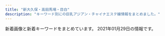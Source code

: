 ```yaml
---
title: "新大久保・高田馬場・目白"
description: "キーワード別にの巨乳アジアン・チャイナエステ嬢情報をまとめました。"
---
```


新着画像と新着キーワードをまとめています。
2021年01月29日の情報です。

<DmmAffiliateIns />
<KeywordTable
  shops={
    [
    {
        "station": "JR\u5927\u4e45\u4fdd\u99c5\u5317\u53e3",
        "url": "http://p-aroma.work/",
        "name": "\u7652\u3057\u306e\u51fa\u4f1a\u3044",
        "img_links": [
            "http://p-aroma.work/images/sys.png",
            "http://p-aroma.work/images/3.jpg",
            "http://p-aroma.work/img/mirai1.png",
            "http://p-aroma.work/images/mobile.jpg",
            "http://p-aroma.work/images/interior_t.png",
            "http://p-aroma.work/images/4.jpg",
            "http://p-aroma.work/images/tel.jpg",
            "http://p-aroma.work/images/staff_t.png",
            "http://p-aroma.work/images/int1.png",
            "http://p-aroma.work/images/6.jpg",
            "http://p-aroma.work/images/news.jpg",
            "http://p-aroma.work/img/kasumi1.png",
            "http://p-aroma.work/img/rina1.png",
            "http://p-aroma.work/images/1.jpg",
            "http://p-aroma.work/images/s1.jpg",
            "http://p-aroma.work/images/head.jpg",
            "http://p-aroma.work/staff/mirai.jpg",
            "http://p-aroma.work/images/s1.png",
            "http://p-aroma.work/img/ayaka1.png",
            "http://p-aroma.work/staff/mayu.jpg",
            "http://p-aroma.work/staff/rina.jpg",
            "http://p-aroma.work/staff/kasumi.jpg",
            "http://p-aroma.work/staff/ayaka.jpg",
            "http://p-aroma.work/images/s2.jpg",
            "http://p-aroma.work/images/int2.png",
            "http://p-aroma.work/images/2.jpg",
            "http://p-aroma.work/img/mayu1.png"
        ],
        "keywords": {}
    },
    {
        "station": "JR\u9ad8\u7530\u99ac\u5834\u99c5\u65e9\u7a32\u7530\u53e3",
        "name": "\u98a8\u96c5\u5802 \uff5e\u3075\u3046\u304c\u3069\u3046\uff5e",
        "keywords": {},
        "img_links": [
            "http://www.kity.work/images/4.jpg",
            "http://www.kity.work/img/an1.jpg",
            "http://www.kity.work/images/tg.jpg",
            "http://www.kity.work/images/up.jpg",
            "http://www.kity.work/images/3.jpg",
            "http://www.kity.work/img/minami2.jpg",
            "http://www.kity.work/img/sara1.jpg",
            "http://www.kity.work/staff/an.jpg",
            "http://www.kity.work/images/int2.jpg",
            "http://www.kity.work/img/aoi2.jpg",
            "http://www.kity.work/img/an2.jpg",
            "http://www.kity.work/images/int1.jpg",
            "http://www.kity.work/staff/aoi.jpg",
            "http://www.kity.work/images/sys.jpg",
            "http://www.kity.work/img/yuka1.jpg",
            "http://www.kity.work/images/tel.jpg",
            "http://www.kity.work/images/s1.jpg",
            "http://www.kity.work/images/staff_t.jpg",
            "http://www.kity.work/images/5.jpg",
            "http://www.kity.work/staff/minami.jpg",
            "http://www.kity.work/staff/sara.jpg",
            "http://www.kity.work/images/s1.png",
            "http://www.kity.work/images/head.jpg",
            "http://www.kity.work/images/1.jpg",
            "http://www.kity.work/img/minami1.jpg",
            "http://www.kity.work/images/2.jpg",
            "http://www.kity.work/staff/yuka.jpg",
            "http://www.kity.work/images/interior_t.jpg",
            "http://www.kity.work/images/news.jpg",
            "http://www.kity.work/img/aoi1.jpg",
            "http://www.kity.work/img/yuka2.jpg",
            "http://www.kity.work/images/s2.jpg",
            "http://www.kity.work/img/sara2.jpg",
            "http://www.kity.work/images/ac2.jpg"
        ],
        "url": "http://www.kity.work/"
    },
    {
        "station": "JR\u9ad8\u7530\u99ac\u5834\u99c5\u65e9\u7a32\u7530\u53e3",
        "url": "http://www.y-rlx.site/",
        "img_links": [
            "http://www.y-rlx.site/images/index_10.jpg",
            "http://www.y-rlx.site/girl/03.jpg",
            "http://www.y-rlx.site/images/index_07.jpg",
            "http://www.y-rlx.site/girl/05.jpg",
            "http://www.y-rlx.site/images/index_18.jpg",
            "http://www.y-rlx.site/images/upload/thumb/02b4e6896e30ae85.jpg",
            "http://www.y-rlx.site/images/index_03.jpg",
            "http://www.y-rlx.site/images/index_11.jpg",
            "http://www.y-rlx.site/images/index_02.jpg",
            "http://www.y-rlx.site/images/index_13.jpg",
            "http://www.y-rlx.site/images/index_19.jpg",
            "http://www.y-rlx.site/images/upload/thumb/2c7fdde9ad97892b.jpg",
            "http://www.y-rlx.site/images/index_01.jpg",
            "http://www.y-rlx.site/images/index_08.jpg",
            "http://www.y-rlx.site/images/card.jpg",
            "http://www.y-rlx.site/images/upload/thumb/0fba3207fb3c4467.jpg",
            "http://www.y-rlx.site/images/info.jpg",
            "http://www.y-rlx.site/images/upload/thumb/09ac55d22a602603.jpg",
            "http://www.y-rlx.site/images/index_04.jpg",
            "http://www.y-rlx.site/images/upload/thumb/62bb8e59304c2af9.jpg",
            "http://www.y-rlx.site/images/index_09.jpg",
            "http://www.y-rlx.site/girl/04.jpg",
            "http://www.y-rlx.site/images/rec.jpg",
            "http://y-rlx.site/images/index_04.jpg",
            "http://www.y-rlx.site/girl/01.jpg",
            "http://www.y-rlx.site/images/index_06.jpg",
            "http://www.y-rlx.site/images/index_15.jpg",
            "http://www.y-rlx.site/images/upload/thumb/55cf68e3bb41cd32.jpg",
            "http://www.y-rlx.site/images/info_09.jpg",
            "http://www.y-rlx.site/images/rec_09.jpg",
            "http://www.y-rlx.site/images/staff_09.jpg",
            "http://www.y-rlx.site/images/upload/thumb/e0a26e58e17a1416.jpg",
            "http://y-rlx.site/images/index_07.jpg",
            "http://www.y-rlx.site/images/index_05.jpg",
            "http://www.y-rlx.site/images/index_20.jpg",
            "http://www.y-rlx.site/images/upload/thumb/c69d7050fbdbb36f.jpg",
            "http://www.y-rlx.site/images/upload/thumb/e8190e2180eba7c5.jpg",
            "http://www.y-rlx.site/images/upload/thumb/90f9ae2f9ed02731.jpg",
            "http://www.y-rlx.site/images/upload/thumb/ed8b0cbb7323414a.jpg",
            "http://www.y-rlx.site/girl/02.jpg"
        ],
        "keywords": {
            "D": 1,
            "87": 4,
            "C": 5,
            "88": 2
        },
        "name": "\u60a0\u30a8\u30b9\u30c6"
    },
    {
        "name": "\u7e01\u4e2d\u7e01\uff5e\u3048\u3093\u3061\u3085\u3046\u3048\u3093\uff5e",
        "url": "http://www.enchuen.com/",
        "station": "JR\u65b0\u5927\u4e45\u4fdd\u99c5",
        "keywords": {
            "C": 4
        },
        "img_links": [
            "http://www.enchuen.com/images/btn_gnavi06_no.png",
            "http://www.enchuen.com/images/icon_eng.png",
            "http://www.enchuen.com/images/img_slider02.png",
            "http://www.enchuen.com/images/img_service07.png",
            "http://www.enchuen.com/images/interior01.jpg",
            "http://www.enchuen.com/images/h2_link01.png",
            "http://www.enchuen.com/images/tw_header.png",
            "http://www.enchuen.com/images/img_comimgsoon.jpg",
            "http://www.enchuen.com/images/top_slider4.jpg",
            "http://www.enchuen.com/images/h2_information.png",
            "http://www.enchuen.com/images/therapist_yume_s.jpg",
            "http://www.enchuen.com/images/img_slider03.png",
            "http://www.enchuen.com/images/img_aromaoil.png",
            "http://www.enchuen.com/images/btn_gnavi03_no.png",
            "http://www.enchuen.com/images/ban-tel.png",
            "http://www.enchuen.com/images/top_slider3.jpg",
            "http://www.enchuen.com/images/h2_contact.png",
            "http://www.enchuen.com/images/h2_servicecontents.png",
            "http://www.enchuen.com/images/interior03.jpg",
            "http://www.enchuen.com/images/therapist_yona_s.jpg",
            "http://www.enchuen.com/images/img_service06.png",
            "http://www.enchuen.com/images/therapist_yona.jpg",
            "http://www.enchuen.com/images/ins_header.png",
            "http://www.enchuen.com/images/top_slider5.jpg",
            "http://www.enchuen.com/images/icon_chi.png",
            "http://www.enchuen.com/images/ins_footer.png",
            "http://www.enchuen.com/images/img_service02.png",
            "http://www.enchuen.com/images/h2_alliancegide2.png",
            "http://www.enchuen.com/images/top_slider2.jpg",
            "http://www.enchuen.com/images/img_service03.png",
            "http://www.enchuen.com/images/top_slider6.jpg",
            "http://www.enchuen.com/images/h2_alliancegide.png",
            "http://www.enchuen.com/images/therapist_kaori_s.jpg",
            "http://www.enchuen.com/images/interior01_s.jpg",
            "http://www.enchuen.com/images/therapist_noa_s.jpg",
            "http://www.enchuen.com/images/img_service04.png",
            "http://www.enchuen.com/images/btn_gnavi02_no.png",
            "http://www.enchuen.com/images/img_service05.png",
            "http://www.enchuen.com/images/interior04_s.jpg",
            "http://www.enchuen.com/images/mail_header.png",
            "http://www.enchuen.com/images/img_slider01.png",
            "http://www.enchuen.com/images/interior02_s.jpg",
            "http://www.enchuen.com/images/therapist_noa.jpg",
            "http://www.enchuen.com/images/therapist_kaori.jpg",
            "http://www.enchuen.com/images/btn_gnavi05_no.png",
            "http://www.enchuen.com/images/a_qa.png",
            "http://www.enchuen.com/images/mess_footer.png",
            "http://www.enchuen.com/images/btn_gnavi04_no.png",
            "http://www.enchuen.com/images/h2_linkban.png",
            "http://www.enchuen.com/images/q_qa.png",
            "http://www.enchuen.com/images/btn_gnavi01_no.png",
            "http://www.enchuen.com/images/top_slider1.jpg",
            "http://www.enchuen.com/images/pickmessage01.png",
            "http://www.enchuen.com/images/interior03_s.jpg",
            "http://www.enchuen.com/images/h2_instagam.png",
            "http://www.enchuen.com/images/h2_alltherapist.png",
            "http://www.enchuen.com/images/tel_header.png",
            "http://www.enchuen.com/images/tw_footer.png",
            "http://www.enchuen.com/images/interior02.jpg",
            "http://www.enchuen.com/images/h2_qa.png",
            "http://www.enchuen.com/images/therapist_yume.jpg",
            "http://www.enchuen.com/images/pagetop.png",
            "http://www.enchuen.com/images/img_service01.png",
            "http://www.enchuen.com/images/interior04.jpg",
            "http://www.enchuen.com/images/h2_twitter.png"
        ]
    },
    {
        "url": "https://www.cocoro556.in/",
        "img_links": [
            "https://www.cocoro556.in/img/material/pageheaderimg4.jpg",
            "https://www.cocoro556.in/img/material/gm6_rollout.png",
            "https://www.cocoro556.in/img/material/top_t3.png",
            "https://www.cocoro556.in/img/material/p3_t1.png",
            "https://www.cocoro556.in/img/material/pd_st1.png",
            "https://www.cocoro556.in/img/girl/thumb/smain163122954962968a79edd4eae79b844b9988.jpg",
            "https://www.cocoro556.in/img/girl/thumb/smain1462f806d031a1244ccfaa8b4d307f6ef6d7.jpg",
            "https://www.cocoro556.in/img/material/top_t1.png",
            "https://www.cocoro556.in/img/girl/thumb/smain1422b75436b0012f83588e08b8d8eb48c8c2.jpg",
            "https://www.cocoro556.in/img/girl/list/slist144346e3df3ff1cef1386c89c6ba9e9f72e.jpg",
            "https://www.cocoro556.in/img/material/gm1_rollover.png",
            "https://www.cocoro556.in/img/material/p5_t1.png",
            "https://www.cocoro556.in/img/girl/list/slist15565c84cfd25159bbfcf85c63899ef5f53.jpg",
            "https://www.cocoro556.in/img/material/p2_t2_sub_m1_1.png",
            "https://www.cocoro556.in/img/material/gm5_rollover.png",
            "https://www.cocoro556.in/img/girl/list/slist146f806d031a1244ccfaa8b4d307f6ef6d7.jpg",
            "https://www.cocoro556.in/img/girl/thumb/smain126242f85375ac3eb532582567360874d2d6.jpg",
            "https://www.cocoro556.in/img/material/mobilesite.png",
            "https://www.cocoro556.in/img/girl/thumb/smain1491773ceed1a7cd35919e9c6866285fb943.jpg",
            "https://www.cocoro556.in/img/material/gm2_rollover.png",
            "https://www.cocoro556.in/img/material/p6_t3.png",
            "https://www.cocoro556.in/img/material/p2_t2_subt4_m1.png",
            "https://www.cocoro556.in/img/material/p2_t2_subt5_m2.png",
            "https://www.cocoro556.in/img/girl/main/smain163122954962968a79edd4eae79b844b9988.jpg",
            "https://www.cocoro556.in/img/material/gm3_rollout.png",
            "https://www.cocoro556.in/img/girl/thumb/smain14922dea5bdda380e76839c012ab24bd9f82.jpg",
            "https://www.cocoro556.in/img/girl/main/smain1441346e3df3ff1cef1386c89c6ba9e9f72e.jpg",
            "https://www.cocoro556.in/img/material/gm3_rollover.png",
            "https://www.cocoro556.in/img/girl/thumb/smain1461f806d031a1244ccfaa8b4d307f6ef6d7.jpg",
            "https://www.cocoro556.in/img/material/p2_t2.png",
            "https://www.cocoro556.in/img/material/pageheaderimg3.jpg",
            "https://www.cocoro556.in/img/material/p6_t1.png",
            "https://www.cocoro556.in/img/girl/thumb/smain1442346e3df3ff1cef1386c89c6ba9e9f72e.jpg",
            "https://www.cocoro556.in/img/material/p2_t2_subt4.png",
            "https://www.cocoro556.in/img/girl/thumb/smain1423ae12bc52cc115b3190fbe6a84a8ffa74.jpg",
            "https://www.cocoro556.in/img/girl/thumb/smain155228648a02b629a70c40bc424b9302c3e1.jpg",
            "https://www.cocoro556.in/img/material/p6_t3_subt1.png",
            "https://www.cocoro556.in/img/girl/thumb/smain1441346e3df3ff1cef1386c89c6ba9e9f72e.jpg",
            "https://www.cocoro556.in/img/girl/main/smain155128648a02b629a70c40bc424b9302c3e1.jpg",
            "https://www.cocoro556.in/img/material/top_t3_subt1.png",
            "https://www.cocoro556.in/img/material/leftinfo.png",
            "https://www.cocoro556.in/img/material/top_t3_imgrev1.jpg",
            "https://www.cocoro556.in/img/material/accminimgrev1.jpg",
            "https://www.cocoro556.in/img/material/top_t4.png",
            "https://www.cocoro556.in/img/material/p2_t2_subt3.png",
            "https://www.cocoro556.in/img/material/photost3rev1.png",
            "https://www.cocoro556.in/img/material/ftel.png",
            "https://www.cocoro556.in/img/material/pd_st2.png",
            "https://www.cocoro556.in/img/girl/thumb/smain155128648a02b629a70c40bc424b9302c3e1.jpg",
            "https://www.cocoro556.in/img/material/gm5_rollout.png",
            "https://www.cocoro556.in/img/material/gm1_rollout.png",
            "https://www.cocoro556.in/img/material/gm4_rollout.png",
            "https://www.cocoro556.in/img/material/pd_st3.png",
            "https://www.cocoro556.in/img/material/p3_1_t1.png",
            "https://www.cocoro556.in/img/girl/thumb/smain1542a1f8e548a2959236fdd0e7abcde80ac7.jpg",
            "https://www.cocoro556.in/img/girl/main/smain1541a1f8e548a2959236fdd0e7abcde80ac7.jpg",
            "https://www.cocoro556.in/img/camp/camp20210107.jpg",
            "https://www.cocoro556.in/img/girl/main/smain1421b75436b0012f83588e08b8d8eb48c8c2.jpg",
            "https://www.cocoro556.in/img/material/p2_t2_subt5_m1.png",
            "https://www.cocoro556.in/img/material/p2_t2_sub_m1_3.png",
            "https://www.cocoro556.in/img/whatnew/cocoro2021.png",
            "https://www.cocoro556.in/img/girl/list/slist149773ceed1a7cd35919e9c6866285fb943.jpg",
            "https://www.cocoro556.in/img/material/top_t2.png",
            "https://www.cocoro556.in/img/material/photost6.png",
            "https://www.cocoro556.in/img/material/p2_t2_subt1.png",
            "https://www.cocoro556.in/img/girl/main/smain126142f85375ac3eb532582567360874d2d6.jpg",
            "https://www.cocoro556.in/img/material/p6_t2_subt1.png",
            "https://www.cocoro556.in/img/girl/thumb/smain1543ab2e0ee9f9fde8103e9fe80e33b07761.jpg",
            "https://www.cocoro556.in/img/material/p2_t2_subt2.png",
            "https://www.cocoro556.in/img/girl/list/slist12642f85375ac3eb532582567360874d2d6.jpg",
            "https://www.cocoro556.in/img/material/pageheaderimg1.jpg",
            "https://www.cocoro556.in/img/material/pd_number.png",
            "https://www.cocoro556.in/img/girl/list/slist16322954962968a79edd4eae79b844b9988.jpg",
            "https://www.cocoro556.in/img/material/p2_t2_subt5.png",
            "https://www.cocoro556.in/img/material/photost7.png",
            "https://www.cocoro556.in/img/material/gm6_rollover.png",
            "https://www.cocoro556.in/img/girl/thumb/smain126332fd72809eba38056753c1720b05d8d5.jpg",
            "https://www.cocoro556.in/img/girl/thumb/smain1541a1f8e548a2959236fdd0e7abcde80ac7.jpg",
            "https://www.cocoro556.in/img/girl/thumb/smain14634879628e490d1ecf1cd7a9d727569f95.jpg",
            "https://www.cocoro556.in/img/camp/camp20200426sub.jpg",
            "https://www.cocoro556.in/img/material/photost4rev1.png",
            "https://www.cocoro556.in/img/girl/thumb/smain1421b75436b0012f83588e08b8d8eb48c8c2.jpg",
            "https://www.cocoro556.in/img/girl/thumb/smain1493773ceed1a7cd35919e9c6866285fb943.jpg",
            "https://www.cocoro556.in/img/material/p6_t2.png",
            "https://www.cocoro556.in/img/girl/list/slist154a1f8e548a2959236fdd0e7abcde80ac7.jpg",
            "https://www.cocoro556.in/img/girl/thumb/smain1443346e3df3ff1cef1386c89c6ba9e9f72e.jpg",
            "https://www.cocoro556.in/img/girl/main/smain1461f806d031a1244ccfaa8b4d307f6ef6d7.jpg",
            "https://www.cocoro556.in/img/material/photost2rev1.png",
            "https://www.cocoro556.in/img/material/photost1.png",
            "https://www.cocoro556.in/img/material/age_rollout.png",
            "https://www.cocoro556.in/img/girl/list/slist142b75436b0012f83588e08b8d8eb48c8c2.jpg",
            "https://www.cocoro556.in/img/material/gm2_rollout.png",
            "https://www.cocoro556.in/img/girl/thumb/smain126142f85375ac3eb532582567360874d2d6.jpg",
            "https://www.cocoro556.in/img/material/pageheaderimg2.jpg",
            "https://www.cocoro556.in/img/material/photost5.png",
            "https://www.cocoro556.in/img/material/p2_t2_sub_m1_2.png",
            "https://www.cocoro556.in/img/girl/main/smain1491773ceed1a7cd35919e9c6866285fb943.jpg"
        ],
        "station": "JR\u5927\u4e45\u4fdd\u99c5\u5317\u53e3",
        "keywords": {
            "C": 20,
            "E": 1
        },
        "name": "COCORO"
    },
    {
        "url": "http://familiar.tyo.cm/",
        "station": "JR\u65b0\u5927\u4e45\u4fdd\u99c5",
        "img_links": [
            "http://familiar.tyo.cm/images/s_link.jpg",
            "http://familiar.tyo.cm/photos/sites/37/2019/06/201906040617136.jpg",
            "http://familiar.tyo.cm/photos/sites/37/2019/06/2019061502562745.jpg",
            "http://familiar.tyo.cm/photos/sites/37/2019/11/2019112902341792.jpg",
            "http://familiar.tyo.cm/photos/sites/37/2019/12/2019120401354873.jpg",
            "http://familiar.tyo.cm/photos/sites/37/2019/03/2019032406115451.jpg",
            "http://familiar.tyo.cm/photos/sites/37/2019/10/2019100304481325.jpg",
            "http://familiar.tyo.cm/photos/sites/37/2019/11/2019112002511160.jpg",
            "http://familiar.tyo.cm/photos/sites/37/2019/03/2019032406115598.jpg",
            "http://familiar.tyo.cm/photos/sites/37/2019/06/2019060406241084.jpg",
            "http://familiar.tyo.cm/photos/sites/37/2019/03/2019031806471671.jpg",
            "http://familiar.tyo.cm/photos/sites/37/2019/10/2019102502193551.jpg",
            "http://familiar.tyo.cm/photos/sites/37/2019/09/201909270657496.jpg",
            "http://familiar.tyo.cm/photos/sites/37/2019/06/2019061502562798.jpg",
            "http://familiar.tyo.cm/photos/sites/37/2019/11/2019110802115992.jpg",
            "http://familiar.tyo.cm/images/1.png",
            "http://familiar.tyo.cm/photos/sites/37/2019/12/201912130833132.jpg",
            "http://familiar.tyo.cm/photos/sites/37/2019/12/2019120401355046.jpg",
            "http://familiar.tyo.cm/photos/sites/37/2019/03/2019032406115491.jpg",
            "http://familiar.tyo.cm/photos/sites/37/2018/12/2018121903013346.jpg",
            "http://familiar.tyo.cm/photos/sites/37/2019/09/2019090503385014.jpg",
            "http://familiar.tyo.cm/photos/sites/37/2019/03/2019032406115446.jpg",
            "http://familiar.tyo.cm/images/mobile.jpg",
            "http://familiar.tyo.cm/photos/sites/37/2019/06/2019060406161857.jpg",
            "http://familiar.tyo.cm/images/top.png",
            "http://familiar.tyo.cm/photos/sites/37/2019/03/2019032406115311.jpg",
            "http://familiar.tyo.cm/photos/sites/37/2019/12/2019120401354980.jpg",
            "http://familiar.tyo.cm/photos/sites/37/2019/12/2019120502265383.jpg",
            "http://familiar.tyo.cm/photos/sites/37/2019/10/2019102408541458.jpg",
            "http://familiar.tyo.cm/photos/sites/37/2019/12/2019120502264671.jpg",
            "http://familiar.tyo.cm/photos/sites/37/2019/06/2019061502562797.jpg",
            "http://familiar.tyo.cm/images/tel.png",
            "http://familiar.tyo.cm/photos/sites/37/2018/12/2018121903022968.jpg",
            "http://familiar.tyo.cm/photos/sites/37/2019/06/2019062210030384.jpg",
            "http://familiar.tyo.cm/images/s_news.jpg",
            "http://familiar.tyo.cm/photos/sites/37/2019/03/2019032406115440.jpg",
            "http://familiar.tyo.cm/images/s_staff.jpg",
            "http://familiar.tyo.cm/photos/sites/37/2019/03/2019032406115312.jpg",
            "http://familiar.tyo.cm/photos/sites/37/2019/10/2019102502193826.jpg"
        ],
        "name": "Familiar\u30fb\u30d5\u30a1\u30df\u30ea\u30fc\u30a2",
        "keywords": {
            "E": 36,
            "D": 182,
            "88": 27,
            "86": 94,
            "87": 72,
            "85": 18,
            "C": 2,
            "83": 9
        }
    },
    {
        "url": "https://angel.abnavi.info/",
        "keywords": {
            "86": 4,
            "85": 1,
            "87": 1,
            "D": 5,
            "C": 14
        },
        "station": "JR\u9ad8\u7530\u99ac\u5834\u99c5",
        "img_links": [
            "https://angel.abnavi.info/images/end.png",
            "https://angel.abnavi.info/images/s_news.png",
            "https://angel.abnavi.info/images/nbj1.jpg",
            "https://angel.abnavi.info/photos/sites/7/2020/07/2020073005202048.jpg",
            "https://angel.abnavi.info/photos/sites/7/2020/07/2020073005201940.jpg",
            "https://angel.abnavi.info/images/room4.jpg",
            "https://angel.abnavi.info/images/news_bj3.jpg",
            "https://angel.abnavi.info/images/top.jpg",
            "https://angel.abnavi.info/images/s_staff.jpg",
            "https://angel.abnavi.info/images/room1.jpg",
            "https://angel.abnavi.info/images/room2.jpg",
            "https://angel.abnavi.info/images/room3.jpg",
            "https://angel.abnavi.info/images/nbj3.jpg",
            "https://angel.abnavi.info/photos/sites/7/2020/11/2020110606371089.jpg",
            "https://angel.abnavi.info/photos/sites/7/2020/09/2020092301333424.jpg",
            "https://angel.abnavi.info/photos/sites/7/2020/07/2020073006120917.jpg",
            "https://angel.abnavi.info/photos/sites/7/2020/10/2020101305350920.jpg"
        ],
        "name": "Angel"
    },
    {
        "keywords": {
            "D": 30,
            "85": 12,
            "87": 6,
            "86": 12
        },
        "name": "\u30ab\u30d5\u30a7\u306e\u5bb6",
        "url": "http://gogonoheya.ies.fun/",
        "station": "JR\u5927\u4e45\u4fdd\u99c5\u5317\u53e3",
        "img_links": [
            "http://gogonoheya.ies.fun/images/end.png",
            "http://gogonoheya.ies.fun/images/room3.jpg",
            "http://gogonoheya.ies.fun/photos/sites/66/2020/08/2020080313461364.jpg",
            "http://gogonoheya.ies.fun/photos/sites/66/2020/12/2020121410194024.jpg",
            "http://gogonoheya.ies.fun/photos/sites/66/2020/07/2020072317323579.jpg",
            "http://gogonoheya.ies.fun/images/room1.jpg",
            "http://gogonoheya.ies.fun/images/room2.jpg",
            "http://gogonoheya.ies.fun/images/link.jpg",
            "http://gogonoheya.ies.fun/photos/sites/66/2020/12/2020121514115288.jpg",
            "http://gogonoheya.ies.fun/photos/sites/66/2020/07/2020072317322797.jpg",
            "http://gogonoheya.ies.fun/images/top.jpg",
            "http://gogonoheya.ies.fun/images/mobile.jpg",
            "http://gogonoheya.ies.fun/images/staff.jpg",
            "http://gogonoheya.ies.fun/images/room4.jpg",
            "http://gogonoheya.ies.fun/photos/sites/66/2020/09/2020091615070327.jpg"
        ]
    },
    {
        "img_links": [
            "https://est-hana.com/img/whatnew/20200304.jpg",
            "https://est-hana.com/img/girl/main/smain1911ec56c0d5cc68365ea11e2e52a40272d8.jpg",
            "https://est-hana.com/img/girl/pickup/topgirl20190528141109.png",
            "https://est-hana.com/img/girl/pickup/pickup20180830201105.jpg",
            "https://est-hana.com/img/material/staff_t1.png",
            "https://est-hana.com/img/girl/pickup/topgirl20180526173824.png",
            "https://est-hana.com/img/material/detailwaku.png",
            "https://est-hana.com/img/girl/list/sface193e3a7504f14e2050f14cb6782d72bb46c.jpg",
            "https://est-hana.com/img/girl/thumb/smain1913da4fa2da2e801312734721e1a44d8e19.jpg",
            "https://est-hana.com/img/material/top_t2_img_rev2.jpg",
            "https://est-hana.com/img/girl/list/slist199a8b144d9cbd006fc9dffdf23ad77de07.jpg",
            "https://est-hana.com/img/material/gm4_rollout.png",
            "https://est-hana.com/img/girl/main/smain197153ce52e0264e81a8a42e5d3c84dd833e.jpg",
            "https://est-hana.com/img/girl/pickup/topgirl20180308214256.png",
            "https://est-hana.com/img/material/top_t4.png",
            "https://est-hana.com/img/girl/list/s180_list.jpg",
            "https://est-hana.com/img/material/sys_option.png",
            "https://est-hana.com/img/girl/list/sface110404ef9fc79e2a0a04d64b621c22a0c77.jpg",
            "https://est-hana.com/img/girl/main/smain1931e3a7504f14e2050f14cb6782d72bb46c.jpg",
            "https://est-hana.com/img/material/massap3.jpg",
            "https://est-hana.com/img/material/gm2_rollout.png",
            "https://est-hana.com/img/girl/list/s139_list.jpg",
            "https://est-hana.com/img/girl/thumb/smain18725b09cd881b1f036f9f4970616c10b474.jpg",
            "https://est-hana.com/img/material/massap4.jpg",
            "https://est-hana.com/img/girl/list/s88_face.jpg",
            "https://est-hana.com/img/girl/list/slist191ec56c0d5cc68365ea11e2e52a40272d8.jpg",
            "https://est-hana.com/img/material/massap1.jpg",
            "https://est-hana.com/img/material/top_t2.png",
            "https://est-hana.com/img/material/systme_t2.png",
            "https://est-hana.com/img/material/click_tel_btn.png",
            "https://est-hana.com/img/girl/pickup/pickup20190121202926.jpg",
            "https://est-hana.com/img/material/gm6_rollout.png",
            "https://est-hana.com/img/girl/list/s163_list.jpg",
            "https://est-hana.com/img/girl/list/sface19753ce52e0264e81a8a42e5d3c84dd833e.jpg",
            "https://est-hana.com/img/material/topflashimg1.jpg",
            "https://est-hana.com/img/material/gm5_rollout.png",
            "https://est-hana.com/img/camp/camp20210101.png",
            "https://est-hana.com/img/material/day.png",
            "https://est-hana.com/img/girl/thumb/smain1891e9ae2d8752cd8b9474ebd62df9909f9b.jpg",
            "https://est-hana.com/img/material/sys_course1_rev2.png",
            "https://est-hana.com/img/girl/thumb/smain1931e3a7504f14e2050f14cb6782d72bb46c.jpg",
            "https://est-hana.com/img/material/sframe2014.png",
            "https://est-hana.com/img/girl/list/sface189e9ae2d8752cd8b9474ebd62df9909f9b.jpg",
            "https://est-hana.com/img/girl/thumb/smain1911ec56c0d5cc68365ea11e2e52a40272d8.jpg",
            "https://est-hana.com/img/girl/list/slist19053cc33bb85f739f63e84c2ae2c41c2eb.jpg",
            "https://est-hana.com/img/girl/thumb/s173_1.jpg",
            "https://est-hana.com/img/girl/list/s75_face.jpg",
            "https://est-hana.com/img/material/systme_t1.png",
            "https://est-hana.com/img/girl/list/s86_list.jpg",
            "https://est-hana.com/img/material/massap7.jpg",
            "https://est-hana.com/img/whatnew/20200401_mask.jpg",
            "https://est-hana.com/img/girl/pickup/pickup20181218104555.jpg",
            "https://est-hana.com/img/girl/list/s86_face.jpg",
            "https://est-hana.com/img/girl/list/s173_list.jpg",
            "https://est-hana.com/img/girl/main/smain2011f76f2060b2832bbbbc9d7dcf4a818dfe.jpg",
            "https://est-hana.com/img/material/massa_t1.png",
            "https://est-hana.com/img/girl/main/s139_1.jpg",
            "https://est-hana.com/img/girl/thumb/smain83165230fc40840a020ba3ed47600db4b4a.jpg",
            "https://est-hana.com/img/material/gm3_rollout.png",
            "https://est-hana.com/img/girl/main/smain1901e7f2a11706f93c08ab1eb76c57c0a501.jpg",
            "https://est-hana.com/img/girl/list/s77_list.jpg",
            "https://est-hana.com/img/girl/thumb/smain1902e7f2a11706f93c08ab1eb76c57c0a501.jpg",
            "https://est-hana.com/img/girl/pickup/pickup20190227121102.jpg",
            "https://est-hana.com/img/material/line1.png",
            "https://est-hana.com/img/girl/pickup/topgirl20180908131653.png",
            "https://est-hana.com/img/material/sys_course3_rev1.png",
            "https://est-hana.com/img/girl/thumb/s173_2.jpg",
            "https://est-hana.com/img/girl/thumb/smain110138adcf1cf026681bfa9a408199a21890.jpg",
            "https://est-hana.com/img/girl/thumb/smain1912da4fa2da2e801312734721e1a44d8e19.jpg",
            "https://est-hana.com/img/girl/main/smain1871110bf62c88dcefca310cdc127f9b11f2.jpg",
            "https://est-hana.com/img/material/m1.png",
            "https://est-hana.com/img/girl/list/sface201dc74ab8dea78d771771d5fda7bccc989.jpg",
            "https://est-hana.com/img/girl/thumb/smain193281777917c863b2cd265723b9cb5a3c32.jpg",
            "https://est-hana.com/img/girl/main/s75_1.jpg",
            "https://est-hana.com/img/material/massap5.jpg",
            "https://est-hana.com/img/girl/pickup/topgirl20140502225842.png",
            "https://est-hana.com/img/girl/pickup/pickup20191214162524.jpg",
            "https://est-hana.com/img/material/top_t5.png",
            "https://est-hana.com/img/girl/list/slist2012ba9beda1a19f1ba57dcc87485d57321.jpg",
            "https://est-hana.com/img/material/sys_course2_rev2.png",
            "https://est-hana.com/img/girl/main/smain184149673a0eecbfdaab27d1a016ce6f4281.jpg",
            "https://est-hana.com/img/girl/thumb/smain184249673a0eecbfdaab27d1a016ce6f4281.jpg",
            "https://est-hana.com/img/girl/pickup/topgirl20141227182718.png",
            "https://est-hana.com/img/girl/list/slist189e9ae2d8752cd8b9474ebd62df9909f9b.jpg",
            "https://est-hana.com/img/girl/pickup/topgirl20161016054301.png",
            "https://est-hana.com/img/material/top_t3.png",
            "https://est-hana.com/img/girl/list/s88_list.jpg",
            "https://est-hana.com/img/girl/list/s139_face.jpg",
            "https://est-hana.com/img/material/accsess_picter2.jpg",
            "https://est-hana.com/img/girl/main/s86_1.jpg",
            "https://est-hana.com/img/girl/list/sface187386757ea62d773ca58e2457fc23b8e13.jpg",
            "https://est-hana.com/img/girl/pickup/pickup20191208191053.jpg",
            "https://est-hana.com/img/girl/thumb/smain83265230fc40840a020ba3ed47600db4b4a.jpg",
            "https://est-hana.com/img/girl/pickup/pickup20190118192257.jpg",
            "https://est-hana.com/img/girl/list/slist19753ce52e0264e81a8a42e5d3c84dd833e.jpg",
            "https://est-hana.com/img/girl/thumb/s180_1.jpg",
            "https://est-hana.com/img/girl/main/s180_1.jpg",
            "https://est-hana.com/img/girl/thumb/smain2011f76f2060b2832bbbbc9d7dcf4a818dfe.jpg",
            "https://est-hana.com/img/material/photorenew5.jpg",
            "https://est-hana.com/img/girl/thumb/s139_1.jpg",
            "https://est-hana.com/img/material/age.png",
            "https://est-hana.com/img/material/sys_etc.png",
            "https://est-hana.com/img/material/infopanel.png",
            "https://est-hana.com/img/girl/list/s163_face.jpg",
            "https://est-hana.com/img/whatnew/20200401min60.jpg",
            "https://est-hana.com/img/girl/list/sface199a8b144d9cbd006fc9dffdf23ad77de07.jpg",
            "https://est-hana.com/img/girl/main/smain83165230fc40840a020ba3ed47600db4b4a.jpg",
            "https://est-hana.com/img/girl/list/s180_face.jpg",
            "https://est-hana.com/img/material/top_twitter.png",
            "https://est-hana.com/img/girl/pickup/pickup20180526173711.jpg",
            "https://est-hana.com/img/girl/list/sface8365230fc40840a020ba3ed47600db4b4a.jpg",
            "https://est-hana.com/img/girl/list/sface190e7f2a11706f93c08ab1eb76c57c0a501.jpg",
            "https://est-hana.com/img/girl/main/s88_1.jpg",
            "https://est-hana.com/img/material/month.png",
            "https://est-hana.com/img/girl/list/slist110d5ce8a5906e2cdaf90af47c9395e0dff.jpg",
            "https://est-hana.com/img/girl/main/s173_1.jpg",
            "https://est-hana.com/img/girl/thumb/smain19725e2ed7efe2de621955e09d12295a13ee.jpg",
            "https://est-hana.com/img/girl/thumb/smain184149673a0eecbfdaab27d1a016ce6f4281.jpg",
            "https://est-hana.com/img/girl/thumb/smain1901e7f2a11706f93c08ab1eb76c57c0a501.jpg",
            "https://est-hana.com/img/girl/list/sface18449673a0eecbfdaab27d1a016ce6f4281.jpg",
            "https://est-hana.com/img/girl/list/s173_face.jpg",
            "https://est-hana.com/img/girl/list/slist18449673a0eecbfdaab27d1a016ce6f4281.jpg",
            "https://est-hana.com/img/girl/list/s77_face.jpg",
            "https://est-hana.com/img/material/top_t6.png",
            "https://est-hana.com/img/girl/thumb/s75_1.jpg",
            "https://est-hana.com/img/material/staff_t1rev1.png",
            "https://est-hana.com/img/girl/thumb/smain1871110bf62c88dcefca310cdc127f9b11f2.jpg",
            "https://est-hana.com/img/material/massap2.jpg",
            "https://est-hana.com/img/material/hosi4.png",
            "https://est-hana.com/img/girl/pickup/pickup20190528135649.jpg",
            "https://est-hana.com/img/material/photorenew4.jpg",
            "https://est-hana.com/img/material/massap6.jpg",
            "https://est-hana.com/img/girl/pickup/pickup20141227182613.jpeg",
            "https://est-hana.com/img/material/photorenew1.jpg",
            "https://est-hana.com/img/material/photorenew2rev1.jpg",
            "https://est-hana.com/img/girl/thumb/s86_1.jpg",
            "https://est-hana.com/img/girl/list/slist193a69a1a063a3159e298d18b691542266d.jpg",
            "https://est-hana.com/img/girl/list/slist187110f9d5212fd19d8b8410ec6bff294e6.jpg",
            "https://est-hana.com/img/material/d29.png",
            "https://est-hana.com/img/material/photorenew3.jpg",
            "https://est-hana.com/img/girl/thumb/smain197153ce52e0264e81a8a42e5d3c84dd833e.jpg",
            "https://est-hana.com/img/material/accsess_station.png",
            "https://est-hana.com/img/girl/list/s75_list.jpg",
            "https://est-hana.com/img/material/gm1_rollout.png",
            "https://est-hana.com/img/girl/thumb/smain1102404ef9fc79e2a0a04d64b621c22a0c77.jpg",
            "https://est-hana.com/img/material/staffdetail_t1.png",
            "https://est-hana.com/img/girl/thumb/s88_1.jpg",
            "https://est-hana.com/img/material/w5.png",
            "https://est-hana.com/img/girl/main/smain110138adcf1cf026681bfa9a408199a21890.jpg",
            "https://est-hana.com/img/girl/list/sface191ec56c0d5cc68365ea11e2e52a40272d8.jpg",
            "https://est-hana.com/img/material/hosi5.png",
            "https://est-hana.com/img/girl/pickup/topgirl20140510202547.png",
            "https://est-hana.com/img/girl/list/slist8365230fc40840a020ba3ed47600db4b4a.jpg",
            "https://est-hana.com/img/material/returnbtn.png",
            "https://est-hana.com/img/girl/main/smain1891e9ae2d8752cd8b9474ebd62df9909f9b.jpg",
            "https://est-hana.com/img/girl/pickup/pickup20190118192153.jpg"
        ],
        "keywords": {
            "E": 4,
            "C": 39,
            "\u30c0\u30a4\u30ca\u30de\u30a4\u30c8": 1,
            "G": 1
        },
        "url": "https://est-hana.com/",
        "name": "\u82b1",
        "station": "JR\u5927\u4e45\u4fdd\u99c5\u5317\u53e3"
    },
    {
        "name": "NEW ONLY ONE",
        "keywords": {
            "C": 3,
            "D": 4,
            "E": 2,
            "88": 4,
            "86": 5
        },
        "img_links": [
            "http://www.aromaonly1.com/images/index_01.jpg",
            "http://www.aromaonly1.com/uploads/b43afdf6c0db7020b472f89b05664984.jpg",
            "http://www.aromaonly1.com/uploads/a4bfacdc272e1f3c3ee9884036dbf094.jpg",
            "http://www.aromaonly1.com/images/index_19.jpg",
            "http://www.aromaonly1.com/images/service_11.jpg",
            "http://www.aromaonly1.com/uploads/18799c1985ca7d1cd026808323ec51c2.jpg",
            "http://www.aromaonly1.com/images/index_02.jpg",
            "http://www.aromaonly1.com/uploads/6d6161355034da26e622af1b5469296f.jpg",
            "http://www.aromaonly1.com/uploads/5f4083d49285cbe64774b1bd70e86150.jpg",
            "http://www.aromaonly1.com/images/girls_10.jpg",
            "http://www.aromaonly1.com/uploads/ac75f516de3602f2ed5de1d9e2383a35.jpg",
            "http://www.aromaonly1.com/images/index_20.jpg",
            "http://www.aromaonly1.com/uploads/015cba9c432d730d26583fe998534fa6.jpg",
            "http://www.aromaonly1.com/images/interior_10.jpg",
            "http://www.aromaonly1.com/uploads/3e6ede4dd71b9611bfc0fc01fff82057.jpg",
            "http://www.aromaonly1.com/uploads/2f5941103973429d3981087968a845a3.jpg",
            "http://www.aromaonly1.com/uploads/269045fb02ee17a03b99afcdabc449fa.jpg",
            "http://www.aromaonly1.com/images/index_21.jpg",
            "http://www.aromaonly1.com/images/service_10.jpg",
            "http://www.aromaonly1.com/uploads/0d74a4af5e268e3562daa56048c13906.jpg",
            "http://www.aromaonly1.com/images/fanhui.png",
            "http://www.aromaonly1.com/images/index_14.jpg",
            "http://www.aromaonly1.com/uploads/66dc68de1f9c001b6f15d52303314efc.jpg",
            "http://www.aromaonly1.com/images/index_04.jpg",
            "http://www.aromaonly1.com/my_work/images/pic1.png",
            "http://www.aromaonly1.com/uploads/822de08541e5f0a03b8fdd99ac777097.jpg",
            "http://www.aromaonly1.com/uploads/c24b4a66b959c50d941c227e2167e47a.jpg",
            "http://www.aromaonly1.com/uploads/305e7816c9390b899011ef6e82855b7d.jpg",
            "http://www.aromaonly1.com/images/index_16.jpg",
            "http://www.aromaonly1.com/uploads/56e94a67d1aa4ea89d5f2064a387ab96.jpg",
            "http://www.aromaonly1.com/images/index_03.jpg",
            "http://www.aromaonly1.com/images/index_17.jpg",
            "http://www.aromaonly1.com/images/index_18.jpg",
            "http://www.aromaonly1.com/images/index_12.jpg",
            "http://www.aromaonly1.com/images/index_05.jpg",
            "http://www.aromaonly1.com/images/index_07.jpg",
            "http://www.aromaonly1.com/images/index_08.jpg",
            "http://www.aromaonly1.com/images/index_15.jpg",
            "http://www.aromaonly1.com/uploads/e01fa669285bc99ba782abfd90a08bb2.jpg",
            "http://www.aromaonly1.com/images/link_10.jpg",
            "http://www.aromaonly1.com/images/index_06.jpg",
            "http://www.aromaonly1.com/uploads/8e9e8b4d89b256773f17dff61368328c.jpg",
            "http://www.aromaonly1.com/images/index_11.jpg",
            "http://www.aromaonly1.com/uploads/33c6d79a06e306e309deefd74daa5ef6.jpg"
        ],
        "station": "JR\u9ad8\u7530\u99ac\u5834\u99c5",
        "url": "http://www.aromaonly1.com/"
    },
    {
        "keywords": {},
        "name": "Honey At Home \u30cf\u30cb\u30fc\u30a2\u30c3\u30c8\u30db\u30fc\u30e0",
        "station": "JR\u9ad8\u7530\u99ac\u5834\u99c5\u65e9\u7a32\u7530\u53e3",
        "url": "http://www.china-es.info/",
        "img_links": [
            "http://www.china-es.info/images/menu/top.jpg",
            "http://www.china-es.info/images/top.jpg",
            "http://www.china-es.info/images/int2.jpg",
            "http://www.china-es.info/img/nana2.jpg",
            "http://www.china-es.info/images/head.jpg",
            "http://www.china-es.info/images/int1.jpg",
            "http://www.china-es.info/images/int3.jpg",
            "http://www.china-es.info/images/sys2.jpg",
            "http://www.china-es.info/images/interior_t.jpg",
            "http://www.china-es.info/img/nana1.jpg",
            "http://www.china-es.info/images/rec1.jpg",
            "http://www.china-es.info/images/int4.jpg",
            "http://www.china-es.info/images/mobile.jpg",
            "http://www.china-es.info/images/menu/staff.jpg",
            "http://www.china-es.info/images/news.jpg",
            "http://www.china-es.info/images/staff_t.jpg",
            "http://www.china-es.info/images/rec2.jpg",
            "http://www.china-es.info/images/sys1.jpg",
            "http://www.china-es.info/images/sys3.jpg",
            "http://www.china-es.info/images/menu/interior.jpg",
            "http://www.china-es.info/img/ringo1.jpg",
            "http://www.china-es.info/img/hibiki1.jpg"
        ]
    },
    {
        "img_links": [
            "http://www.harunoyume.com/images/campaign.jpg",
            "http://www.harunoyume.com/images/service-image.jpg",
            "http://www.harunoyume.com/images/covergirl.jpg",
            "http://www.harunoyume.com/images/discount.jpg"
        ],
        "url": "http://www.harunoyume.com/",
        "station": "JR\u65b0\u5927\u4e45\u4fdd\u99c5",
        "name": "\u6625\u306e\u5922",
        "keywords": {}
    },
    {
        "img_links": [
            "http://aes-treat.com/scdl/staff/11131.jpg",
            "http://aes-treat.com/scdl/staff/10841mb.jpg",
            "http://aes-treat.com/scdl/staff/10861.jpg",
            "http://aes-treat.com/scdl/staff/11101.jpg",
            "http://aes-treat.com/scdl/staff/11041.jpg",
            "http://aes-treat.com/scdl/staff/10721mb.jpg",
            "http://aes-treat.com/scdl/staff/10651.jpg",
            "http://aes-treat.com/img/ttl_attbnr.jpg",
            "http://aes-treat.com/scdl/staff/10811mb.jpg",
            "http://aes-treat.com/scdl/staff/11091.jpg",
            "http://aes-treat.com/scdl/staff/11171.jpg",
            "http://aes-treat.com/scdl/staff/11091mb.jpg",
            "http://aes-treat.com/scdl/staff/10891mb.jpg",
            "http://aes-treat.com/scdl/staff/11051.jpg",
            "http://aes-treat.com/scdl/staff/11121mb.jpg",
            "http://aes-treat.com/scdl/staff/10681mb.jpg",
            "http://aes-treat.com/scdl/staff/11151mb.jpg",
            "http://aes-treat.com/scdl/staff/10941.jpg",
            "http://aes-treat.com/scdl/staff/10771.jpg",
            "http://aes-treat.com/scdl/staff/11171mb.jpg",
            "http://aes-treat.com/scdl/staff/10811.jpg",
            "http://aes-treat.com/scdl/staff/10971mb.jpg",
            "http://aes-treat.com/scdl/staff/11101mb.jpg",
            "http://aes-treat.com/scdl/staff/10771mb.jpg",
            "http://aes-treat.com/scdl/staff/10941mb.jpg",
            "http://aes-treat.com/scdl/staff/11161.jpg",
            "http://aes-treat.com/img/ttl_staff.png",
            "http://aes-treat.com/scdl/staff/10972.jpg",
            "http://aes-treat.com/scdl/staff/11081.jpg",
            "http://aes-treat.com/img/ttl_sister.png",
            "http://aes-treat.com/scdl/staff/11151.jpg",
            "http://aes-treat.com/scdl/staff/11111mb.jpg",
            "http://aes-treat.com/scdl/staff/10681.jpg",
            "http://aes-treat.com/img/system/campaign.jpg",
            "http://aes-treat.com/scdl/staff/10842.jpg",
            "http://aes-treat.com/scdl/staff/11162.jpg",
            "http://aes-treat.com/scdl/staff/11041mb.jpg",
            "http://aes-treat.com/scdl/staff/11131mb.jpg",
            "http://aes-treat.com/scdl/staff/10901mb.jpg",
            "http://aes-treat.com/scdl/staff/11081mb.jpg",
            "http://aes-treat.com/scdl/staff/10971.jpg",
            "http://aes-treat.com/scdl/staff/11111.jpg",
            "http://aes-treat.com/scdl/staff/10841.jpg",
            "http://aes-treat.com/scdl/staff/10981mb.jpg",
            "http://aes-treat.com/scdl/staff/10171mb.jpg",
            "http://aes-treat.com/scdl/staff/11051mb.jpg",
            "http://aes-treat.com/pic/head.jpg",
            "http://aes-treat.com/scdl/staff/11121.jpg",
            "http://aes-treat.com/scdl/staff/10721.jpg",
            "http://aes-treat.com/img/ttl_nouka.jpg",
            "http://aes-treat.com/img/ttl_att.png",
            "http://aes-treat.com/scdl/staff/10171.jpg",
            "http://aes-treat.com/scdl/staff/10902.jpg",
            "http://aes-treat.com/scdl/staff/10861mb.jpg",
            "http://aes-treat.com/scdl/staff/10891.jpg",
            "http://aes-treat.com/img/ttl_mobile.jpg",
            "http://aes-treat.com/i/files/homeimg.jpg",
            "http://aes-treat.com/scdl/staff/10901.jpg",
            "http://aes-treat.com/scdl/staff/11161mb.jpg",
            "http://aes-treat.com/pic/top2.jpg",
            "http://aes-treat.com/scdl/staff/10651mb.jpg",
            "http://aes-treat.com/scdl/staff/10981.jpg",
            "http://aes-treat.com/pic/top1.jpg"
        ],
        "keywords": {
            "C": 35
        },
        "station": "JR\u5927\u4e45\u4fdd\u99c5\u5317\u53e3",
        "url": "http://aes-treat.com/",
        "name": "Lovely Heart \u5927\u4e45\u4fdd\u5225\u9928"
    },
    {
        "img_links": [
            "http://milk.tyo.cm/images/link_nav05.png",
            "http://milk.tyo.cm/images/blog.jpg",
            "http://milk.tyo.cm/images/ico_headline.png",
            "http://milk.tyo.cm/images/room3_l.jpg",
            "http://milk.tyo.cm/images/room1_l.jpg",
            "http://milk.tyo.cm/photos/sites/72/2021/01/2021012610102711.jpg",
            "http://milk.tyo.cm/images/img_service04.jpg",
            "http://milk.tyo.cm/images/top.png",
            "http://milk.tyo.cm/images/link_nav04.png",
            "http://milk.tyo.cm/images/com_tel.png",
            "http://milk.tyo.cm/photos/sites/72/2020/06/2020061206443832.jpg",
            "http://milk.tyo.cm/images/tit_service.png",
            "http://milk.tyo.cm/images/link_nav03.png",
            "http://milk.tyo.cm/images/sp_tit_pick.png",
            "http://milk.tyo.cm/images/tit_pick.png",
            "http://milk.tyo.cm/images/link_nav02.png",
            "http://milk.tyo.cm/images/link_nav01.png",
            "http://milk.tyo.cm/images/tit_staff.png",
            "http://milk.tyo.cm/images/room4_l.jpg",
            "http://milk.tyo.cm/photos/sites/72/2020/06/2020061206444417.jpg",
            "http://milk.tyo.cm/images/sp_header.jpg",
            "http://milk.tyo.cm/images/room2_l.jpg",
            "http://milk.tyo.cm/images/sp_nav02.png",
            "http://milk.tyo.cm/images/img_service01.jpg",
            "http://milk.tyo.cm/images/img_service03.jpg",
            "http://milk.tyo.cm/images/bg_cont03.png",
            "http://milk.tyo.cm/photos/sites/72/2020/12/2020120807375347.jpg",
            "http://milk.tyo.cm/photos/sites/72/2020/12/2020121505155035.jpg",
            "http://milk.tyo.cm/images/koko_234x60.png",
            "http://milk.tyo.cm/images/img_service02.jpg",
            "http://milk.tyo.cm/images/sp_nav03.png",
            "http://milk.tyo.cm/images/re.png",
            "http://milk.tyo.cm/images/sp_nav01.png",
            "http://milk.tyo.cm/photos/sites/72/2020/11/202011100524008.jpg",
            "http://milk.tyo.cm/images/bg_cont01.png"
        ],
        "keywords": {
            "85": 12,
            "86": 12,
            "C": 12,
            "E": 6,
            "90": 6,
            "D": 24
        },
        "name": "\u30df\u30eb\u30af",
        "url": "http://milk.tyo.cm/",
        "station": "JR\u5927\u4e45\u4fdd\u99c5\u5357\u53e3"
    },
    {
        "img_links": [
            "http://familiar.ests.jp/images/s_staff.png",
            "http://familiar.ests.jp/images/info.png",
            "http://familiar.ests.jp/images/top.jpg",
            "http://familiar.ests.jp/photos/sites/33/2019/09/2019092718554568.jpg",
            "http://familiar.ests.jp/photos/sites/33/2019/07/2019073009094778.jpg",
            "http://familiar.ests.jp/images/s_link.png",
            "http://familiar.ests.jp/images/service.jpg",
            "http://familiar.ests.jp/photos/sites/33/2019/09/2019092318545965.jpg",
            "http://familiar.ests.jp/photos/sites/33/2020/10/2020101409554799.jpg",
            "http://familiar.ests.jp/images/staff_bj4s.png",
            "http://familiar.ests.jp/photos/sites/33/2019/09/2019092718570723.jpg",
            "http://familiar.ests.jp/images/news.png",
            "http://familiar.ests.jp/images/staff_bj1s.png",
            "http://familiar.ests.jp/images/bian.jpg",
            "http://familiar.ests.jp/images/acc.png",
            "http://familiar.ests.jp/images/s_service.png",
            "http://familiar.ests.jp/images/mobile.jpg",
            "http://familiar.ests.jp/images/nei_bj1.png",
            "http://familiar.ests.jp/photos/sites/33/2020/10/2020101901153954.jpg"
        ],
        "keywords": {
            "86": 3,
            "C": 18,
            "83": 3
        },
        "name": "\u99ac\u5834one",
        "url": "http://familiar.ests.jp/",
        "station": "JR\u9ad8\u7530\u99ac\u5834\u99c5\u65e9\u7a32\u7530\u53e3"
    },
    {
        "name": "Lovely Heart",
        "station": "JR\u5927\u4e45\u4fdd\u99c5\u5317\u53e3",
        "url": "http://aes-salon.com/",
        "keywords": {
            "C": 34
        },
        "img_links": [
            "http://aes-salon.com/scdl/staff/10341.jpg",
            "http://aes-salon.com/scdl/staff/10631mb.jpg",
            "http://aes-salon.com/scdl/staff/10511mb.jpg",
            "http://aes-salon.com/scdl/staff/10341mb.jpg",
            "http://aes-salon.com/scdl/staff/10412.jpg",
            "http://aes-salon.com/scdl/staff/10092.jpg",
            "http://aes-salon.com/scdl/staff/10291mb.jpg",
            "http://aes-salon.com/scdl/staff/10501mb.jpg",
            "http://aes-salon.com/scdl/staff/10471.jpg",
            "http://aes-salon.com/img/system/campaign.jpg",
            "http://aes-salon.com/scdl/staff/10651.jpg",
            "http://aes-salon.com/scdl/staff/10471mb.jpg",
            "http://aes-salon.com/scdl/staff/10081.jpg",
            "http://aes-salon.com/img/access/road3.jpg",
            "http://aes-salon.com/scdl/staff/10661mb.jpg",
            "http://aes-salon.com/scdl/staff/10351mb.jpg",
            "http://aes-salon.com/img/ttl_attbnr.jpg",
            "http://aes-salon.com/scdl/staff/10631.jpg",
            "http://aes-salon.com/scdl/staff/10462.jpg",
            "http://aes-salon.com/scdl/staff/10461mb.jpg",
            "http://aes-salon.com/scdl/staff/10571mb.jpg",
            "http://aes-salon.com/scdl/staff/10563.jpg",
            "http://aes-salon.com/scdl/staff/10342.jpg",
            "http://aes-salon.com/img/access/roaddm.png",
            "http://aes-salon.com/scdl/staff/10621.jpg",
            "http://aes-salon.com/scdl/staff/10591mb.jpg",
            "http://aes-salon.com/scdl/staff/10472.jpg",
            "http://aes-salon.com/scdl/staff/10561.jpg",
            "http://aes-salon.com/scdl/staff/10351.jpg",
            "http://aes-salon.com/scdl/staff/10121mb.jpg",
            "http://aes-salon.com/scdl/staff/10511.jpg",
            "http://aes-salon.com/scdl/staff/10561mb.jpg",
            "http://aes-salon.com/scdl/staff/10441mb.jpg",
            "http://aes-salon.com/img/ttl_nouka.jpg",
            "http://aes-salon.com/scdl/staff/10602.jpg",
            "http://aes-salon.com/scdl/staff/10291.jpg",
            "http://aes-salon.com/scdl/staff/10411.jpg",
            "http://aes-salon.com/img/ttl_bekan.jpg",
            "http://aes-salon.com/img/access/road1.jpg",
            "http://aes-salon.com/scdl/staff/10121.jpg",
            "http://aes-salon.com/scdl/staff/10441.jpg",
            "http://aes-salon.com/scdl/staff/10411mb.jpg",
            "http://aes-salon.com/scdl/staff/10292.jpg",
            "http://aes-salon.com/pic/top1.jpg",
            "http://aes-salon.com/scdl/staff/10661.jpg",
            "http://aes-salon.com/scdl/staff/10091.jpg",
            "http://aes-salon.com/img/ttl_staff.png",
            "http://aes-salon.com/pic/top2.jpg",
            "http://aes-salon.com/scdl/staff/10571.jpg",
            "http://aes-salon.com/scdl/staff/10591.jpg",
            "http://aes-salon.com/scdl/staff/10091mb.jpg",
            "http://aes-salon.com/pic/head.jpg",
            "http://aes-salon.com/scdl/staff/10252.jpg",
            "http://aes-salon.com/scdl/staff/10502.jpg",
            "http://aes-salon.com/scdl/staff/10562.jpg",
            "http://aes-salon.com/img/ttl_att.png",
            "http://aes-salon.com/scdl/staff/10641mb.jpg",
            "http://aes-salon.com/scdl/staff/10601.jpg",
            "http://aes-salon.com/img/ttl_sister.png",
            "http://aes-salon.com/scdl/staff/10621mb.jpg",
            "http://aes-salon.com/img/ttl_mobile.jpg",
            "http://aes-salon.com/scdl/staff/10601mb.jpg",
            "http://aes-salon.com/i/files/homeimg.jpg",
            "http://aes-salon.com/scdl/staff/10082.jpg",
            "http://aes-salon.com/scdl/staff/10122.jpg",
            "http://aes-salon.com/scdl/staff/10501.jpg",
            "http://aes-salon.com/scdl/staff/10251mb.jpg",
            "http://aes-salon.com/scdl/staff/10671.jpg",
            "http://aes-salon.com/scdl/staff/10641.jpg",
            "http://aes-salon.com/scdl/staff/10651mb.jpg",
            "http://aes-salon.com/scdl/staff/10592.jpg",
            "http://aes-salon.com/img/access/road2.jpg",
            "http://aes-salon.com/scdl/staff/10461.jpg",
            "http://aes-salon.com/scdl/staff/10083.jpg",
            "http://aes-salon.com/scdl/staff/10671mb.jpg",
            "http://aes-salon.com/scdl/staff/10251.jpg",
            "http://aes-salon.com/img/access/road4.jpg",
            "http://aes-salon.com/scdl/staff/10081mb.jpg"
        ]
    },
    {
        "img_links": [
            "http://esthe.top/images/staff_images/staff_04b.jpg",
            "http://esthe.top/images/an_2_04.jpg",
            "http://esthe.top/images/demo/slider/images/slide2.png",
            "http://esthe.top/images/demo/slider/tooltips/slide5.png",
            "http://esthe.top/images/an_2_07.jpg",
            "http://esthe.top/images/staff_images/staff_04a.jpg",
            "http://esthe.top/images/Bottom_02.jpg",
            "http://esthe.top/images/staff_images/staff_09b.jpg",
            "http://esthe.top/images/an_1_07.jpg",
            "http://esthe.top/images/staff_images/staff_010b.jpg",
            "http://esthe.top/images/staff_images/staff_07b.jpg",
            "http://esthe.top/images/demo/slider/tooltips/slide4.png",
            "http://esthe.top/images/staff_images/staff_01b.jpg",
            "http://esthe.top/images/an_2_06.jpg",
            "http://esthe.top/images/an_1_02.jpg",
            "http://esthe.top/images/demo/slider/images/slide3.png",
            "http://esthe.top/images/demo/slider/tooltips/slide1.png",
            "http://esthe.top/images/an_1_04.jpg",
            "http://esthe.top/images/acs_ima/access-04.jpg",
            "http://esthe.top/images/staff_images/staff_01a.jpg",
            "http://esthe.top/images/demo/slider/tooltips/slide3.png",
            "http://esthe.top/images/demo/slider/images/slide5.png",
            "http://esthe.top/images/demo/slider/images/slide4.png",
            "http://esthe.top/images/staff_images/staff_09a.jpg",
            "http://esthe.top/images/demo/slider/images/slide1.png",
            "http://esthe.top/images/staff_images/staff_010a.jpg",
            "http://esthe.top/images/demo/slider/tooltips/slide2.png",
            "http://esthe.top/images/an_2_02.jpg",
            "http://esthe.top/images/an_1_05.jpg",
            "http://esthe.top/images/room_images/gallery-04.jpg",
            "http://esthe.top/images/acs_ima/access-01.jpg",
            "http://esthe.top/images/room_images/gallery-03.jpg",
            "http://esthe.top/images/room_images/gallery-05.jpg",
            "http://esthe.top/images/an_1_03.jpg",
            "http://esthe.top/images/acs_ima/access-03.jpg",
            "http://esthe.top/images/an_2_03.jpg",
            "http://esthe.top/images/Bottom_01.jpg",
            "http://esthe.top/images/staff_images/staff_07a.jpg",
            "http://esthe.top/images/room_images/gallery-06.jpg",
            "http://esthe.top/images/room_images/gallery-02.jpg",
            "http://esthe.top/images/acs_ima/access-02.jpg",
            "http://esthe.top/images/room_images/index-02.jpg",
            "http://esthe.top/images/an_1_06.jpg",
            "http://esthe.top/images/room_images/index-01.jpg",
            "http://esthe.top/images/room_images/gallery-01.jpg",
            "http://esthe.top/images/QRcode.jpg",
            "http://esthe.top/images/an_2_05.jpg"
        ],
        "station": "JR\u9ad8\u7530\u99ac\u5834\u99c5\u6771\u53e3",
        "url": "http://esthe.top/",
        "name": "RAN\uff5e\u30e9\u30f3\uff5e",
        "keywords": {}
    },
    {
        "url": "http://kobo.mssg.jp/",
        "name": "\u6c34\u8272-\u30df\u30ba\u30a4\u30ed-",
        "station": "JR\u5927\u4e45\u4fdd\u99c5\u5317\u53e3",
        "img_links": [
            "http://kobo.mssg.jp/layer/images/top/top_04.jpg",
            "http://kobo.mssg.jp/layer/images/top/top_01.jpg",
            "http://kobo.mssg.jp/layer/images/top.jpg",
            "http://kobo.mssg.jp/layer/images/top/top_05.jpg",
            "http://kobo.mssg.jp/layer/images/top/top_08.png",
            "http://kobo.mssg.jp/images/staff_bj4.png",
            "http://kobo.mssg.jp/images/top1.jpg",
            "http://kobo.mssg.jp/images/staff_bj1.png",
            "http://kobo.mssg.jp/images/info.png",
            "http://kobo.mssg.jp/images/s_info.png",
            "http://kobo.mssg.jp/images/staff_10a.jpg",
            "http://kobo.mssg.jp/images/1.jpg",
            "http://kobo.mssg.jp/images/staff_8a.jpg",
            "http://kobo.mssg.jp/layer/images/top/top_03.jpg",
            "http://kobo.mssg.jp/layer/images/top/top_02.jpg",
            "http://kobo.mssg.jp/images/staff_2b.jpg",
            "http://kobo.mssg.jp/images/staff_4.jpg",
            "http://kobo.mssg.jp/images/top2.jpg",
            "http://kobo.mssg.jp/images/staff_8.jpg",
            "http://kobo.mssg.jp/images/wenzi-staff.png",
            "http://kobo.mssg.jp/images/staff_2a.jpg",
            "http://kobo.mssg.jp/images/staff_5.jpg",
            "http://kobo.mssg.jp/layer/images/top/top_06.jpg",
            "http://kobo.mssg.jp/images/staff_9b.jpg",
            "http://kobo.mssg.jp/images/staff_9a.jpg"
        ],
        "keywords": {}
    },
    {
        "station": "\u65b0\u5927\u4e45\u4fdd\u99c5",
        "url": "http://www.e-candy.work/",
        "keywords": {},
        "name": "Lui\uff5e\u30eb\u30a4\uff5e",
        "img_links": [
            "http://www.e-candy.work/img/ai1.jpg",
            "http://www.e-candy.work/images/mobile.jpg",
            "http://www.e-candy.work/images/8.jpg",
            "http://www.e-candy.work/images/tel.jpg",
            "http://www.e-candy.work/images/int1.png",
            "http://www.e-candy.work/img/yui1.jpg",
            "http://www.e-candy.work/images/4.jpg",
            "http://www.e-candy.work/img/nana1.jpg",
            "http://www.e-candy.work/images/int2.png",
            "http://www.e-candy.work/img/miki1.jpg",
            "http://www.e-candy.work/images/sys2.jpg",
            "http://www.e-candy.work/images/3.jpg",
            "http://www.e-candy.work/images/newface.png",
            "http://www.e-candy.work/img/rina1.jpg",
            "http://www.e-candy.work/images/7.jpg",
            "http://www.e-candy.work/images/head.jpg",
            "http://www.e-candy.work/images/sys3.png",
            "http://www.e-candy.work/images/6.jpg",
            "http://www.e-candy.work/images/s1.png",
            "http://www.e-candy.work/images/interior_t.png",
            "http://www.e-candy.work/img/aya1.jpg",
            "http://www.e-candy.work/img/haruka1.jpg",
            "http://www.e-candy.work/images/news.jpg",
            "http://www.e-candy.work/images/sys1.jpg",
            "http://www.e-candy.work/images/5.jpg",
            "http://www.e-candy.work/images/info.png",
            "http://www.e-candy.work/images/1.jpg",
            "http://www.e-candy.work/images/staff_t.png"
        ]
    }
]
}
/>
<DmmAffiliateScript />
